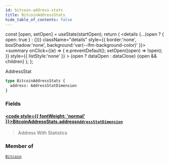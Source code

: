 ```yaml
---
id: bitcoin-address-stats
title: BitcoinAddressStats
hide_table_of_contents: false
---
```







  const [open, setOpen] = useState(startOpen);
  return (
    <details {...(open ? { open: true } : {})} className="details" style={{ border:'none', boxShadow:'none', background:'var(--ifm-background-color)' }}>
      <summary
        onClick={(e) => {
          e.preventDefault();
          setOpen((open) => !open);
        }}
        style={{ listStyle:'none' }}
      >
      {open ? dataOpen : dataClose}
      </summary>
      {open && children}
    </details>
  );
};








AddressStat


```graphql
type BitcoinAddressStats {
  address: AddressStatDimension
}
```




### Fields

#### [<code style={{ fontWeight: 'normal' }}>BitcoinAddressStats.<b>address</b></code>](#)<Bullet />[`AddressStatDimension`](/docs/v1/graphql-reference/objects/address-stat-dimension) <Badge class="badge badge--secondary" text="object"/> 
> 
> 
> Address With Statistics
> 



### Member of

[`Bitcoin`](/docs/v1/graphql-reference/objects/bitcoin)  <Badge class="secondary" text="object"/>

